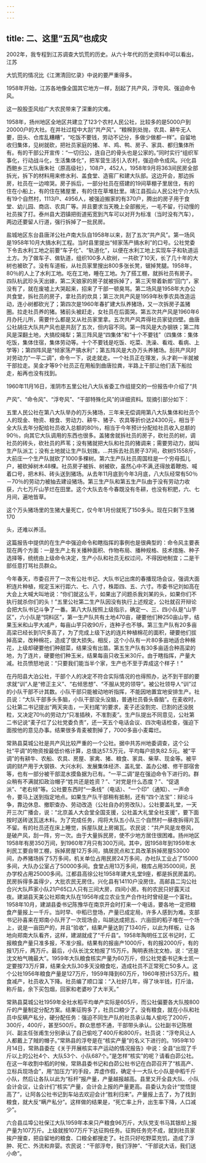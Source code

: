 ```yaml
---
---
---
```

title: 二、这里“五风”也成灾
---



2002年，我专程到江苏调查大饥荒的历史。从六十年代的历史资料中可以看出，江苏

大饥荒的情况比《江渭清回忆录》中说的要严重得多。

1958年开始，江苏各地像全国其它地方一样，刮起了共产风，浮夸风、强迫命令风。

这一股股歪风给广大农民带来了深重的灾难。

1958年，扬州地区全地区共建立了123个农村人民公社，比较多的是5000户到20000户的大社。在并社过程中大刮“共产风”。“粮棉到处抛，农具、耕牛无人要，田头、仓库乱糟糟”，“吃饭不要钱，劳动不记分，多做少做都一样”。自留地收归集体，见树就砍，把社员家庭的猪、羊、鸡、鸭、房子、家具、都归集体所有。有的干部公开宣传：“一切归公，连自己的骨头也是公家的。”同时实行“组织军事化，行动战斗化，生活集体化”，把军营生活引入农村，强迫命令成风。兴化县西鲍乡三大队唐朱社（原高级社），108户，452人，1958年9月将363间民房全部拆光，拆下的材料用来修水利、盖食堂、造窑厂和建大队部。这边开会，那边拆房，社员在一边啼哭。房子拆后，一部分社员在搭建的19间草棚子里居住，有的住在小船上，有的住在猪屋里，有的住在草堆肚里。靖江县孤山人民公社宁介大队有19个自然村，1113户、4956人，被强迫搬家的有370户，腾出的房子用于食堂、幼儿园、商店、农具厂等。并且要求当天晚上全部搬光，一毛不留，行动慢的社员挨了打。泰州县大泗镇把街道拓宽到汽车可以对开为标准（当时没有汽车），两边还要留人行道，强行拆掉了一批民房。

盐城地区东台县唐洋公社卢南大队自1958年以来，刮了五次“共产风”。第一场风是1958年10月大搞水利工程。当时县里提出“倾家荡产搞水利”的口号。公社党委下令去水利工地之前要“车子化”、“轨道化”，以便在水利工地上实现车子和轨道运土方。为了做车子、做轨道，组织100多人砍树，一共砍了10天，长了几十年的大树也被砍了。没有车道板，从社员家里搜出800多张长凳，锯掉凳腿。1958年，80％的人上了水利工地。吃在工地，睡在工地。为了搭工棚，就拆社员有房子。四队杭武珍头天出嫁，第二天娘家的房子就被拆掉了，第三天带着新郎“回门”，家没有了，就在废墟上大哭起来，招来了干部一顿臭骂。第二场风是1958年大办公共食堂，拆社员的房子，拿社员的炊具；第三次共产风是1959年秋季农具改造运动，连小树都砍光了；第四次是1960年春扩建大队养猪场，又一次拆房子盖猪圈。拉走社员养的猪。猪前头被赶走，女社员在后面哭。第五次共产风是1960年6月办托儿所，需要什么都是又从社员家里拿。五次共产风弄得社员家徒四壁。曲唐公社胡庄大队共产风也是共刮了五次，但内容不同。第一阵风是大办钢铁；第二阵风是深翻土地，大搞绞绳犁；第三阵风是“四集体”和“十个不要钱”（四集体：集体吃饭，集体住宿，集体劳动等。十个不要钱是吃饭、吃菜、洗澡、看戏、看病、上学等）；第四阵风是“倾家荡产搞水利”；第五阵风是大办万头养猪场。刮共产风时对劳动力“一平二调”，命令一下，说走就走。一个社员正在理发，头才剃一半就被干部拉走。吴金才等9个社员正在用船到曲唐拉粪，半路上干部让他们丢下船拉走，船再也没有找到。

1960年11月16日，淮阴市五里公社八大队省委工作组提交的一份报告中介绍了“共

产风”、“命令风”、“浮夸风”、“干部特殊化风”的详细资料。现摘引部分如下：

五里人民公社在第八大队举办的万头猪场，三年来无偿调用第八大队集体和社员个人的现金、物资、粮食、劳动力、耕牛、猪子、农具等折价达24300元，相当于全大队去年分配给社员收入总额的80％，相当于今年预计分配给社员收入总额的90％，向其它大队调用的东西也很多。盖猪舍就拆社员的房子，砍社员的树，调社员的砖头，砍社员的芦苇；没有猪就把大队和社员的猪调来；需要劳动力，就叫生产队派工；没有土地就让生产队划拨。...共拆去社员房子37间，砍树51558斤，大前庄一个生产队就砍了1000多棵树。第六生产队社员周国柱是一个穷母孤儿户，被砍掉树木48棵。社员房子被拆、树被砍，虽然心中不满,还得放着鞭炮、喊着口号，把木料、砖头送到猪场。从去年11月底到今年3月底，八大队经常有50％－70％的劳动力被抽去建设猪场。第三生产队和第五生产队由于没有劳动力收获，六七万斤山芋烂在田里。这个大队去冬今春既没有冬耕，也没有积肥，六、七月间，遍地皆草。

这个万头猪场里的生猪大量死亡，仅今年1月份就死了150多头。现在只剩下生猪170

头，还难以养活。

这篇报告中提供的在生产中强迫命令和瞎指挥的事例也是很典型的：命令风主要表现在两个方面：一是生产上有关播种面积、作物布局、播种规格、技术措施、种子选择等，统统由上级命令决定，生产小队和社员无权过问，不得因地制宜；二是干部任意打骂社员群众。

今年春天，市委召开了一次有公社书记、大队书记出席的春播现场会议，强调大面积连片种植，规定玉米行距六、七、八寸，株距四、五、六寸。市委书记刘如高在大会上大喊大叫地说：“你们就这么干，如果出了问题杀我刘某的头，如果你们不执行就杀你们的头！”五里公社第二生产队因没有执行上述规定，公社就召开辩论会把大队书记斗争了一番。第八大队按照上级指示，确定一、三、四小队是“山芋区”，六小队是“饲料区”，第一生产队共有土地470亩，硬要他们种250亩山芋，结果玉米和山芋大减产，每亩山芋只收90斤，连种子也不够。第三生产队有20多亩高梁已经长到1尺多高了，为了完成上级下达的连片种植棉花的面积，硬要他们拔掉高梁，改种棉花，造成了很大损失。相反，这个小队有一片80多亩地适合种棉花，上级却硬要他们种甜菜，结果没有出苗。第五生产队有30多亩适合种高梁的地，为了连片，硬要他们种玉米，结果每亩只收玉米30斤。由于瞎指挥，产量大减。社员愤怒地说：“只要我们能当半个家，生产也不至于弄成这个样子！”

在丹阳县大泊公社，干部个人的决定不符合实际情况的也得照办，达不到干部的要求就“训”人是“修正主义”、“右倾思想”、“不服从党的领导”。被公社领导人“训”过的小队干部不计其数。小队干部只能被动地听指挥，不能因地置宜地安排生产。社员说：“大队干部多头多脑，小队干部没头没脑，普通社员昏头昏脑”。在麦收时，公社第二书记提出“两天突击，一天扫尾”的要求，麦子还没割完、已割的还没脱粒，又决定70％的劳动力“只准插秧，不准割麦”。生产队提出不同意见，公社第二书记说“麦子烂了公社党委负责”，还一天五个电话会议、四次电话检查，强迫下面按他的意见办事。结果很多青麦被割掉了，7000多亩小麦霉烂。

常熟县莫城公社是共产风比较严重的一个公社。据中共苏州地委调查，这个公社“平调”的物资按最低价格计算，总值达57.5万元，平均每户损失82.5元。被“平调”的有耕牛、农船、农具、房屋、家禽、猪、粮食、家具、柴草、现金等。被平调的财产用于大钢铁、大兴水利、发展集体经济、盖礼堂、盖办公楼、修干部宿舍等，也有一部分被干部混水摸鱼据为已有。“一平二调”是在强迫命令下进行的。群众稍有不满就扣政治帽子“姓共还是姓资？”、“对党是什么态度？”、“促退派”、“老右倾”等。公社要东西时“一条线”（电话）、“一个印”（通知）、一声命令，要马上送到指定地点。如果生产队干部稍有抵制，还有“四个法宝”：辩论斗争，靠边休息、撤职查办、劳动改造（公社自办的劳改队）。公社要盖礼堂，一天开三次广播会，说：“北京盖人大会堂全国支援，公社盖大礼堂全社支援”，要下面按时送砖送瓦送木料。为了完成任务，闯将大队五小队三个自然村一昼夜拆得片瓦不留。有的社员还在床上睡觉，拆屋队就上房揭瓦。农民说：“共产风是龙卷风，是破产风，刮一阵，穷一次。由于大量拆民房，使不少地方居住很困难。扬州地区1958年有房350万间，到1960年7月只有300万间。其中，因1958年到1959年水利民工要自带工棚，拆掉房屋12万多间，搞居民点和工具改革拆掉房屋53000间，办养猪场拆了5万多间，机关单位占用民房24万多间，办社队工业占了15000多间，大队办公室占了50000多间。食堂占用13万多间，粮库占用35000间，民办学校占用25000多间。江都县高徐公社1958年建大礼堂9座，都是拆民房盖的。民房拆得多盖得少，大批农民无房住。兴化县有14110户没房住。高邮县二沟公社合兴大队芦家小队21户65口人只有三间大房，四间小房。有的农民只好露天过夜。建湖县天美公社郑南大队在1956年成立农业生产合作社时曾经是一个富社。1958年10月，建湖县委书记陈豫华在南京开会时打来一个电话，要各地一定把粮食产量报上一千斤。当时早、中稻已登场，产量已成定局，许多人感到为难。支部书记孙喜来在郑南小队开了一次现场会，叫胡达成把五、六亩田的稻子堆在一个场上，说是一亩田产的，并且“验收”，结果产量达到了1340斤，以此为样板，让各地向郑南大队看齐，这样，建湖就成了“千斤县”。1958年陶明任工区书记时，汇报粮食产量只准多报，不准少报。结果有的报亩产1000斤，有的报2000斤，有的报1万斤，两万斤。最后，小队长沈文柏报了15万斤。陶明表扬沈文柏，说：“还是沈文柏气魄最大”。1959年大队粮食核实产量为60万斤，但公社党委书记朱士凯一定要按73万斤算，结果全大队30多天没粮食吃，造成社员不正常死亡50多人。这个公社1956年粮食产量是127万斤，1959年降到60万斤，1960年预计53万斤。粮食减产，社员收入下降。社员编了顺口溜：“入社好几年，得了块半钱，打斤油，称斤盐，余下买包烟，回家和老婆吵了大半天。”

常熟县莫城公社1959年全社水稻平均单产实际是605斤，而公社偏要各大队按800斤的产量制定分配方案。结果征购多了，社员口粮少了。没有粮食，就在小队和社员中反瞒产私分，硬分配任务：强迫不同生产队的社员承认每人偷吃了200斤，300斤，400斤，甚至500斤。群众思想不通，干部带头承认。公社副书记陈根兴、副主任张甫生分别承认了自己偷吃了400斤和800斤。社员说：“浮夸风让人人都戴上了賊的帽子。”常熟县的浮夸是在“核实产量”的名义下进行的。1959年10月14日，常熟县委在《关于开展核实丰产运动的情况报告》中说：全县“出现了千斤以上的公社4个、大队53个、小队687个。”是怎样“核实”的呢？请看白茆公社。在这一年收割中稻的时候，常熟县委书记和白茆公社书记在白茆召开了“核高产、立标兵现场会”，用“加压力”的手段，弄虚作假，确定十一大队七小队是中稻千斤小队，然后让各队以此为“标杆”报产量，产量越报越高。县里又开全县大队、小队会计会议，让会计们“核实”产量，会计会上报的产量更高。县委认为会计“觉悟提高了”，让阿各公社书记到车站去欢迎会计“胜利归来”。产量报上去了，为了找到粮食，就大反“瞒产私分”。这样做的结果是，“死亡率上升，出生率下降，人口减少”。

六合县瓜埠公社保江大队1959年本来只产粮食96万斤，大队党支书马其银却上报产量为107万斤。上级就按107万斤下达征购任务。征购任务完不成，就到社员家挨户搜查，把自留地的粮食、口粮全都搜走了。社员只好吃野菜充饥，造成了浮肿、死亡、外流和弃婴。农民说：“干部浮夸，我们浮肿”、“干部说大话，我们送小命”。